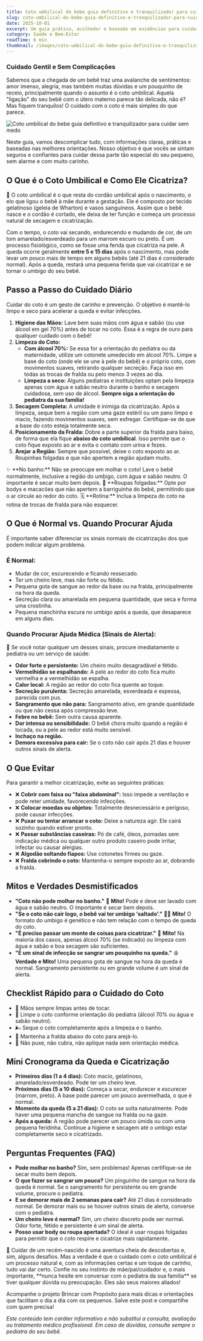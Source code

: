 ```yaml
---
title: Coto umbilical do bebe guia definitivo e tranquilizador para cuidar sem medo
slug: coto-umbilical-do-bebe-guia-definitivo-e-tranquilizador-para-cuidar-sem-medo
date: 2025-10-01
excerpt: Um guia prático, acolhedor e baseado em evidências para cuidar do coto umbilical do bebê com segurança e tranquilidade, do primeiro dia até a queda.
category: Saúde e Bem-Estar
readTime: 6 min
thumbnail: /images/coto-umbilical-do-bebe-guia-definitivo-e-tranquilizador-para-cuidar-sem-medo.png
---
```



### Cuidado Gentil e Sem Complicações

Sabemos que a chegada de um bebê traz uma avalanche de sentimentos: amor imenso, alegria, mas também muitas dúvidas e um pouquinho de receio, principalmente quando o assunto é o coto umbilical. Aquela "ligação" do seu bebê com o útero materno parece tão delicada, não é? Mas fiquem tranquilos! O cuidado com o coto é mais simples do que parece.

<Image src="/images/coto-umbilical-do-bebe-guia-definitivo-e-tranquilizador-para-cuidar-sem-medo.png" alt="Coto umbilical do bebe guia definitivo e tranquilizador para cuidar sem medo" />

Neste guia, vamos descomplicar tudo, com informações claras, práticas e baseadas nas melhores orientações. Nosso objetivo é que vocês se sintam seguros e confiantes para cuidar dessa parte tão especial do seu pequeno, sem alarme e com muito carinho.

## O Que é o Coto Umbilical e Como Ele Cicatriza?

<Info title="A jornada do coto">
👶 O coto umbilical é o que resta do cordão umbilical após o nascimento, o elo que ligou o bebê à mãe durante a gestação. Ele é composto por tecido gelatinoso (geleia de Wharton) e vasos sanguíneos. Assim que o bebê nasce e o cordão é cortado, ele deixa de ter função e começa um processo natural de secagem e cicatrização.

Com o tempo, o coto vai secando, endurecendo e mudando de cor, de um tom amarelado/esverdeado para um marrom escuro ou preto. É um processo fisiológico, como se fosse uma ferida que cicatriza na pele. A queda ocorre geralmente **entre 5 e 15 dias** após o nascimento, mas pode levar um pouco mais de tempo em alguns bebês (até 21 dias é considerado normal). Após a queda, restará uma pequena ferida que vai cicatrizar e se tornar o umbigo do seu bebê.
</Info>

## Passo a Passo do Cuidado Diário

Cuidar do coto é um gesto de carinho e prevenção. O objetivo é mantê-lo limpo e seco para acelerar a queda e evitar infecções.

1.  **Higiene das Mãos:** Lave bem suas mãos com água e sabão (ou use álcool em gel 70%) antes de tocar no coto. Essa é a regra de ouro para qualquer cuidado com o bebê!
2.  **Limpeza do Coto:**
    *   **Com álcool 70%:** Se essa for a orientação do pediatra ou da maternidade, utilize um cotonete umedecido em álcool 70%. Limpe a base do coto (onde ele se une à pele do bebê) e o próprio coto, com movimentos suaves, retirando qualquer secreção. Faça isso em todas as trocas de fralda ou pelo menos 3 vezes ao dia.
    *   **Limpeza a seco:** Alguns pediatras e instituições optam pela limpeza apenas com água e sabão neutro durante o banho e secagem cuidadosa, sem uso de álcool. **Sempre siga a orientação do pediatra da sua família!**
3.  **Secagem Completa:** A umidade é inimiga da cicatrização. Após a limpeza, seque bem a região com uma gaze estéril ou um pano limpo e macio, fazendo movimentos suaves, sem esfregar. Certifique-se de que a base do coto esteja totalmente seca.
4.  **Posicionamento da Fralda:** Dobre a parte superior da fralda para baixo, de forma que ela fique **abaixo do coto umbilical**. Isso permite que o coto fique exposto ao ar e evita o contato com urina e fezes.
5.  **Arejar a Região:** Sempre que possível, deixe o coto exposto ao ar. Roupinhas folgadas e que não apertem a região ajudam muito.

<Tip title="Dicas que Ajudam no Dia a Dia">
✨ **No banho:** Não se preocupe em molhar o coto! Lave o bebê normalmente, inclusive a região do umbigo, com água e sabão neutro. O importante é secar muito bem depois.
👕 **Roupas folgadas:** Opte por bodys e macacões que não apertem a barriguinha do bebê, permitindo que o ar circule ao redor do coto.
🗓️ **Rotina:** Inclua a limpeza do coto na rotina de trocas de fralda para não esquecer.
</Tip>

## O Que é Normal vs. Quando Procurar Ajuda

É importante saber diferenciar os sinais normais de cicatrização dos que podem indicar algum problema.

### É Normal:
*   Mudar de cor, escurecendo e ficando ressecado.
*   Ter um cheiro leve, mas não forte ou fétido.
*   Pequena gota de sangue ao redor da base ou na fralda, principalmente na hora da queda.
*   Secreção clara ou amarelada em pequena quantidade, que seca e forma uma crostinha.
*   Pequena manchinha escura no umbigo após a queda, que desaparece em alguns dias.

### Quando Procurar Ajuda Médica (Sinais de Alerta):

<Warning title="Atenção aos Sinais de Alerta!">
🛑 Se você notar qualquer um desses sinais, procure imediatamente o pediatra ou um serviço de saúde:

*   **Odor forte e persistente:** Um cheiro muito desagradável e fétido.
*   **Vermelhidão se espalhando:** A pele ao redor do coto fica muito vermelha e a vermelhidão se espalha.
*   **Calor local:** A região ao redor do coto fica quente ao toque.
*   **Secreção purulenta:** Secreção amarelada, esverdeada e espessa, parecida com pus.
*   **Sangramento que não para:** Sangramento ativo, em grande quantidade ou que não cessa após compressão leve.
*   **Febre no bebê:** Sem outra causa aparente.
*   **Dor intensa ou sensibilidade:** O bebê chora muito quando a região é tocada, ou a pele ao redor está muito sensível.
*   **Inchaço na região.**
*   **Demora excessiva para cair:** Se o coto não cair após 21 dias e houver outros sinais de alerta.
</Warning>

## O Que Evitar

Para garantir a melhor cicatrização, evite as seguintes práticas:

*   ❌ **Cobrir com faixa ou "faixa abdominal":** Isso impede a ventilação e pode reter umidade, favorecendo infecções.
*   ❌ **Colocar moedas ou objetos:** Totalmente desnecessário e perigoso, pode causar infecções.
*   ❌ **Puxar ou tentar arrancar o coto:** Deixe a natureza agir. Ele cairá sozinho quando estiver pronto.
*   ❌ **Passar substâncias caseiras:** Pó de café, óleos, pomadas sem indicação médica ou qualquer outro produto caseiro pode irritar, infectar ou causar alergias.
*   ❌ **Algodão soltando fiapos:** Use cotonetes firmes ou gaze.
*   ❌ **Fralda cobrindo o coto:** Mantenha-o sempre exposto ao ar, dobrando a fralda.

## Mitos e Verdades Desmistificados

*   **"Coto não pode molhar no banho."** 🛀 **Mito!** Pode e deve ser lavado com água e sabão neutro. O importante é secar bem depois.
*   **"Se o coto não cair logo, o bebê vai ter umbigo 'saltado'."** 🤷‍♀️ **Mito!** O formato do umbigo é genético e não tem relação com o tempo de queda do coto.
*   **"É preciso passar um monte de coisas para cicatrizar."** 🧪 **Mito!** Na maioria dos casos, apenas álcool 70% (se indicado) ou limpeza com água e sabão e boa secagem são suficientes.
*   **"É um sinal de infecção se sangrar um pouquinho na queda."** 🩸 **Verdade e Mito!** Uma pequena gota de sangue na hora da queda é normal. Sangramento persistente ou em grande volume é um sinal de alerta.

## Checklist Rápido para o Cuidado do Coto

*   👐 Mãos sempre limpas antes de tocar.
*   🧼 Limpe o coto conforme orientação do pediatra (álcool 70% ou água e sabão neutro).
*   🌬️ Seque o coto completamente após a limpeza e o banho.
*   👖 Mantenha a fralda abaixo do coto para arejá-lo.
*   🚫 Não puxe, não cubra, não aplique nada sem orientação médica.

## Mini Cronograma da Queda e Cicatrização

*   **Primeiros dias (1 a 4 dias):** Coto macio, gelatinoso, amarelado/esverdeado. Pode ter um cheiro leve.
*   **Próximos dias (5 a 10 dias):** Começa a secar, endurecer e escurecer (marrom, preto). A base pode parecer um pouco avermelhada, o que é normal.
*   **Momento da queda (5 a 21 dias):** O coto se solta naturalmente. Pode haver uma pequena mancha de sangue na fralda ou na gaze.
*   **Após a queda:** A região pode parecer um pouco úmida ou com uma pequena feridinha. Continue a higiene e secagem até o umbigo estar completamente seco e cicatrizado.

## Perguntas Frequentes (FAQ)

*   **Pode molhar no banho?** Sim, sem problemas! Apenas certifique-se de secar muito bem depois.
*   **O que fazer se sangrar um pouco?** Um pinguinho de sangue na hora da queda é normal. Se o sangramento for persistente ou em grande volume, procure o pediatra.
*   **E se demorar mais de 2 semanas para cair?** Até 21 dias é considerado normal. Se demorar mais ou se houver outros sinais de alerta, converse com o pediatra.
*   **Um cheiro leve é normal?** Sim, um cheiro discreto pode ser normal. Odor forte, fétido e persistente é um sinal de alerta.
*   **Posso usar body ou roupa apertada?** O ideal é usar roupas folgadas para permitir que o coto respire e cicatrize mais rapidamente.

<Callout title="Você não está sozinha nem sozinho!">
💖 Cuidar de um recém-nascido é uma aventura cheia de descobertas e, sim, alguns desafios. Mas a verdade é que o cuidado com o coto umbilical é um processo natural e, com as informações certas e um toque de carinho, tudo vai dar certo. Confie no seu instinto de mãe/pai/cuidador e, o mais importante, **nunca hesite em conversar com o pediatra da sua família** se tiver qualquer dúvida ou preocupação. Eles são seus maiores aliados!

Acompanhe o projeto Brincar com Propósito para mais dicas e orientações que facilitam o dia a dia com os pequenos. Salve este post e compartilhe com quem precisa!
</Callout>

_Este conteúdo tem caráter informativo e não substitui a consulta, avaliação ou tratamento médico profissional. Em caso de dúvidas, consulte sempre o pediatra do seu bebê._
```